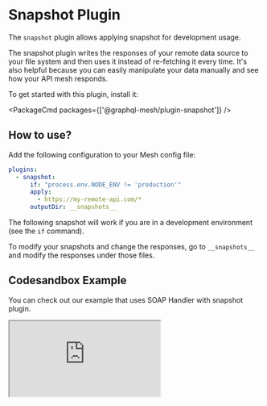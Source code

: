 
# Snapshot Plugin

The `snapshot` plugin allows applying snapshot for development usage.

The snapshot plugin writes the responses of your remote data source to your file system and then uses it instead of re-fetching it every time. It's also helpful because you can easily manipulate your data manually and see how your API mesh responds.

To get started with this plugin, install it:

<PackageCmd packages={['@graphql-mesh/plugin-snapshot']} />

## How to use?

Add the following configuration to your Mesh config file:

```yaml
plugins:
  - snapshot:
      if: "process.env.NODE_ENV != 'production'"
      apply:
        - https://my-remote-api.com/*
      outputDir: __snapshots__
```

The following snapshot will work if you are in a development environment (see the `if` command).

To modify your snapshots and change the responses, go to `__snapshots__` and modify the responses under those files.

## Codesandbox Example

You can check out our example that uses SOAP Handler with snapshot plugin.

<iframe
  src="https://codesandbox.io/embed/github/Urigo/graphql-mesh/tree/master/examples/soap-country-info?fontsize=14&hidenavigation=1&theme=dark&module=%2F.meshrc.yml"
  className="mt-6 w-full h-[500px] rounded-md"
  title="country-info-example"
  allow="geolocation; microphone; camera; midi; vr; accelerometer; gyroscope; payment; ambient-light-sensor; encrypted-media; usb"
  sandbox="allow-modals allow-forms allow-popups allow-scripts allow-same-origin"
/>

## Config API Reference


<API />
